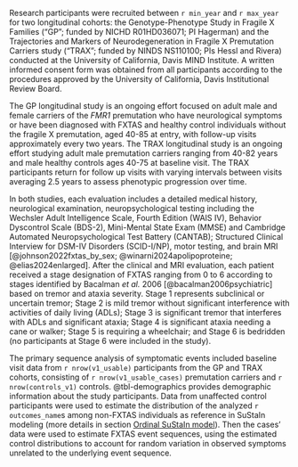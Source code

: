Research participants were recruited between `r min_year` and `r max_year`
for two longitudinal cohorts:
the Genotype-Phenotype Study in Fragile X Families
("GP"; funded by NICHD R01HD036071; PI Hagerman) and
the Trajectories and Markers of Neurodegeneration
in Fragile X Premutation Carriers study
("TRAX"; funded by NINDS NS110100; PIs Hessl and Rivera)
conducted at the University of California, Davis MIND Institute.
A written informed consent form was obtained from all participants 
according to the procedures approved by the 
University of California, Davis Institutional Review Board.

The GP longitudinal study is an ongoing effort 
focused on adult male and female 
carriers of the *FMR1* premutation
who have neurological symptoms 
or have been diagnosed with FXTAS 
and healthy control individuals without the fragile X premutation,
aged 40-85 at entry,
with follow-up visits approximately every two years.
The TRAX longitudinal study is an ongoing effort studying 
adult male premutation carriers 
ranging from 40-82 years
and male healthy controls 
ages 40-75 at baseline visit. 
The TRAX participants return for follow up visits 
with varying intervals between visits averaging 2.5 years
to assess phenotypic progression over time.

In both studies, 
each evaluation includes 
a detailed medical history, 
neurological examination, 
neuropsychological testing including the 
Wechsler Adult Intelligence Scale, Fourth Edition (WAIS IV), 
Behavior Dyscontrol Scale (BDS-2), 
Mini-Mental State Exam (MMSE) and 
Cambridge Automated Neuropsychological Test Battery (CANTAB); 
Structured Clinical Interview for 
DSM-IV
Disorders 
(SCID-I/NP), 
motor testing, 
and brain MRI 
[@johnson2022fxtas_by_sex; 
@winarni2024apolipoproteine; 
@elias2024enlarged].
After the clinical and MRI evaluation,
each patient received a stage designation of FXTAS ranging from 0 to 6 
according to stages identified by Bacalman *et al.* 2006 
[@bacalman2006psychiatric] 
based on tremor and ataxia severity. 
Stage 1 represents subclinical or uncertain tremor; 
Stage 2 is mild tremor without significant interference with 
activities of daily living (ADLs); 
Stage 3 is significant tremor that interferes with ADLs and significant ataxia; 
Stage 4 is significant ataxia needing a cane or walker;
Stage 5 is requiring a wheelchair;
and Stage 6 is bedridden
(no participants at Stage 6 were included in the study).

The primary sequence analysis of symptomatic events 
included baseline visit data 
from `r nrow(v1_usable)` participants from the GP and TRAX cohorts,
consisting of 
`r nrow(v1_usable_cases)` premutation carriers and 
`r nrow(controls_v1)` controls. 
@tbl-demographics provides 
demographic information about the study participants.
Data from unaffected control participants were used to estimate 
the distribution of the analyzed `r outcomes_name`s 
among non-FXTAS individuals 
as reference in SuStaIn modeling
(more details in section [Ordinal SuStaIn model](#sec-scored-events-model)).
Then the cases' data were used to estimate FXTAS event sequences,
using the estimated control distributions to account for random variation
in observed symptoms unrelated to the underlying event sequence.
